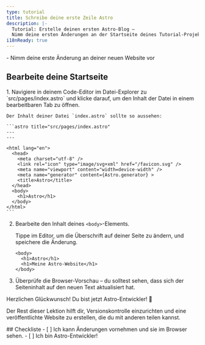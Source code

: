 ```yaml
---
type: tutorial
title: Schreibe deine erste Zeile Astro
description: |-
  Tutorial: Erstelle deinen ersten Astro-Blog —
  Nimm deine ersten Änderungen an der Startseite deines Tutorial-Projekts vor
i18nReady: true
---
```



<PreCheck>
  - Nimm deine erste Änderung an deiner neuen Website vor
</PreCheck>

## Bearbeite deine Startseite

<Steps>
1. Navigiere in deinem Code-Editor im Datei-Explorer zu `src/pages/index.astro` und klicke darauf, um den Inhalt der Datei in einem bearbeitbaren Tab zu öffnen.

    Der Inhalt deiner Datei `index.astro` sollte so aussehen:

    ```astro title="src/pages/index.astro"
    ---
    ---

    <html lang="en">
      <head>
        <meta charset="utf-8" />
        <link rel="icon" type="image/svg+xml" href="/favicon.svg" />
        <meta name="viewport" content="width=device-width" />
        <meta name="generator" content={Astro.generator} >
        <title>Astro</title>
      </head>
      <body>
        <h1>Astro</h1>
      </body>
    </html>
    ```

2. Bearbeite den Inhalt deines `<body>`-Elements.

    Tippe im Editor, um die Überschrift auf deiner Seite zu ändern, und speichere die Änderung.

    ```astro title="src/pages/index.astro" del={2} ins={3}
    <body>
      <h1>Astro</h1>
      <h1>Meine Astro-Website</h1>
    </body>
    ```

3. Überprüfe die Browser-Vorschau – du solltest sehen, dass sich der Seiteninhalt auf den neuen Text aktualisiert hat.
</Steps>

Herzlichen Glückwunsch! Du bist jetzt Astro-Entwickler! 🎉

Der Rest dieser Lektion hilft dir, Versionskontrolle einzurichten und eine veröffentlichte Website zu erstellen, die du mit anderen teilen kannst.

<Box icon="check-list">
## Checkliste

<Checklist>
- [ ] Ich kann Änderungen vornehmen und sie im Browser sehen.
- [ ] Ich bin Astro-Entwickler!
</Checklist>
</Box>
